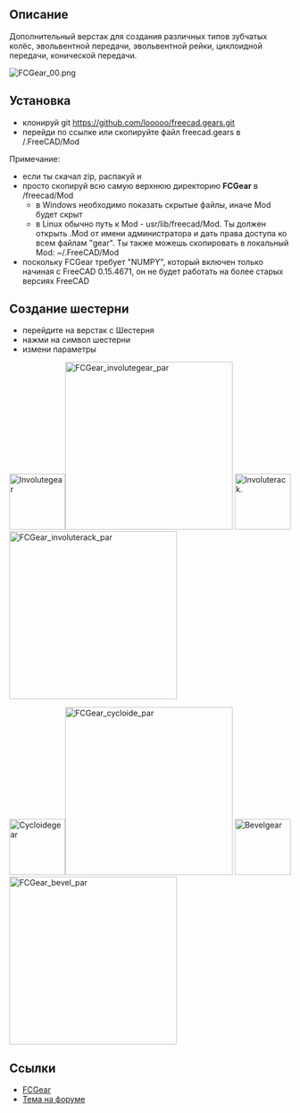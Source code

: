 <languages/>
{{VeryImportantMessage|Этот макрос был преобразован в верстак под названием [[FCGear Workbench/ru|Шестерня]]. Пожалуйста, используйте верстак вместо этого макроса, так как он активно поддерживается.}}

{{Macro/ru
|Name= Macro FCGear
|Name/ru= Macro FCGear
|Icon=FCGear_workbench_icon.svg
|Description=Дополнительный верстак для создания различных типов передач.
|Author=looooo
|Version=1.0
|Date=2015-10-27
}}

== Описание ==
Дополнительный верстак для создания различных типов зубчатых колёс, эвольвентной передачи, эвольвентной рейки, циклоидной передачи, конической передачи.

[[File:FCGear_00.png]]
{{Caption|FCGear - Шестерня}}

<span id="Install"></span>
==Установка== 

* клонируй git https://github.com/looooo/freecad.gears.git
* перейди по ссылке или скопируйте файл freecad.gears в /.FreeCAD/Mod
Примечание:
* если ты скачал zip, распакуй и
* просто скопируй всю самую верхнюю директорию '''FCGear''' в /freecad/Mod
** в Windows необходимо показать скрытые файлы, иначе Mod будет скрыт
** в Linux обычно путь к Mod - usr/lib/freecad/Mod. Ты должен открыть .Mod от имени администратора и дать права доступа ко всем файлам "gear". Ты также можешь скопировать в локальный Mod: ~/.FreeCAD/Mod
* поскольку FCGear требует "NUMPY", который включен только начиная с FreeCAD 0.15.4671, он не будет работать на более старых версиях FreeCAD

<span id="Create_a_gear"></span>
== Создание шестерни ==


* перейдите на верстак с Шестерня
* нажми на символ шестерни
* измени параметры


[[File:Involutegear.png|100px|Involutegear]][[File:FCGear_involutegear_par.png|300px|FCGear_involutegear_par]]
[[File:Involuterack.png|100px|Involuterack.]][[File:FCGear_involuterack_par.png|300px|FCGear_involuterack_par]]

[[File:Cycloidegear.png|100px|Cycloidegear]][[File:FCGear_cycloide_par.png|300px|FCGear_cycloide_par]]
[[File:Bevelgear.png|100px|Bevelgear]][[File:FCGear_bevel_par.png|300px|FCGear_bevel_par]]


<span id="Links"></span>
== Ссылки ==


* [https://github.com/looooo/FCGear FCGear]
* [https://forum.freecad.org/viewtopic.php?f=3&t=12878&start=20 Тема на форуме]


{{clear}}